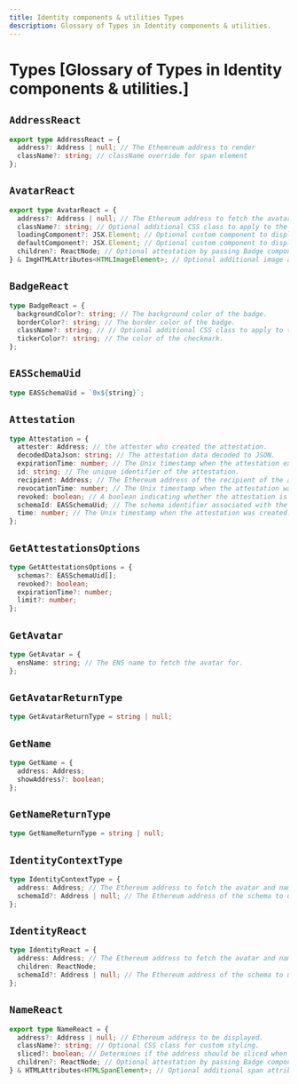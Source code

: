 ```yaml
---
title: Identity components & utilities Types
description: Glossary of Types in Identity components & utilities.
---
```


# Types [Glossary of Types in Identity components & utilities.]

## `AddressReact`

```ts
export type AddressReact = {
  address?: Address | null; // The Ethemreum address to render
  className?: string; // className override for span element
};
```

## `AvatarReact`

```ts
export type AvatarReact = {
  address?: Address | null; // The Ethereum address to fetch the avatar for.
  className?: string; // Optional additional CSS class to apply to the avatar.
  loadingComponent?: JSX.Element; // Optional custom component to display while the avatar data is loading.
  defaultComponent?: JSX.Element; // Optional custom component to display when no ENS name or avatar is available.
  children?: ReactNode; // Optional attestation by passing Badge component as its children
} & ImgHTMLAttributes<HTMLImageElement>; // Optional additional image attributes to apply to the avatar.
```

## `BadgeReact`

```ts
type BadgeReact = {
  backgroundColor?: string; // The background color of the badge.
  borderColor?: string; // The border color of the badge.
  className?: string; // // Optional additional CSS class to apply to the badge.
  tickerColor?: string; // The color of the checkmark.
};
```

## `EASSchemaUid`

```ts
type EASSchemaUid = `0x${string}`;
```

## `Attestation`

```ts
type Attestation = {
  attester: Address; // the attester who created the attestation.
  decodedDataJson: string; // The attestation data decoded to JSON.
  expirationTime: number; // The Unix timestamp when the attestation expires (0 for no expiration).
  id: string; // The unique identifier of the attestation.
  recipient: Address; // The Ethereum address of the recipient of the attestation.
  revocationTime: number; // The Unix timestamp when the attestation was revoked, if applicable.
  revoked: boolean; // A boolean indicating whether the attestation is revocable or not.
  schemaId: EASSchemaUid; // The schema identifier associated with the attestation.
  time: number; // The Unix timestamp when the attestation was created.
};
```

## `GetAttestationsOptions`

```ts
type GetAttestationsOptions = {
  schemas?: EASSchemaUid[];
  revoked?: boolean;
  expirationTime?: number;
  limit?: number;
};
```

## `GetAvatar`

```ts
type GetAvatar = {
  ensName: string; // The ENS name to fetch the avatar for.
};
```

## `GetAvatarReturnType`

```ts
type GetAvatarReturnType = string | null;
```

## `GetName`

```ts
type GetName = {
  address: Address;
  showAddress?: boolean;
};
```

## `GetNameReturnType`

```ts
type GetNameReturnType = string | null;
```

## `IdentityContextType`

```ts
type IdentityContextType = {
  address: Address; // The Ethereum address to fetch the avatar and name for.
  schemaId?: Address | null; // The Ethereum address of the schema to use for EAS attestation.
};
```

## `IdentityReact`

```ts
type IdentityReact = {
  address: Address; // The Ethereum address to fetch the avatar and name for.
  children: ReactNode;
  schemaId?: Address | null; // The Ethereum address of the schema to use for EAS attestation.
};
```

## `NameReact`

```ts
export type NameReact = {
  address?: Address | null; // Ethereum address to be displayed.
  className?: string; // Optional CSS class for custom styling.
  sliced?: boolean; // Determines if the address should be sliced when no ENS name is available.
  children?: ReactNode; // Optional attestation by passing Badge component as its children
} & HTMLAttributes<HTMLSpanElement>; // Optional additional span attributes to apply to the name.
```
